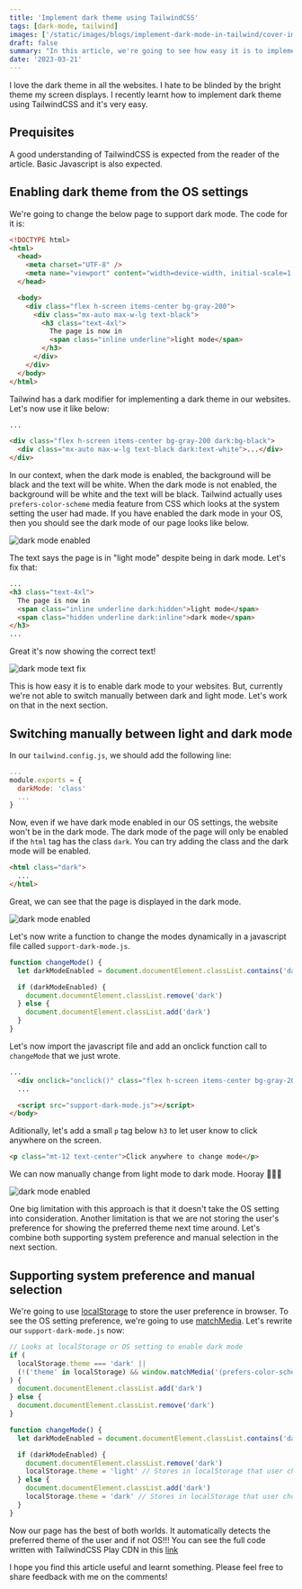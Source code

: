 ```yaml
---
title: 'Implement dark theme using TailwindCSS'
tags: [dark-mode, tailwind]
images: ['/static/images/blogs/implement-dark-mode-in-tailwind/cover-image.png'] # First element of list is cover image
draft: false
summary: "In this article, we're going to see how easy it is to implement dark mode in TailwindCSS"
date: '2023-03-21'
---
```


I love the dark theme in all the websites. I hate to be blinded by the bright theme my screen displays. I recently learnt how to implement dark theme using TailwindCSS and it's very easy.

## Prequisites

A good understanding of TailwindCSS is expected from the reader of the article. Basic Javascript is also expected.

## Enabling dark theme from the OS settings

We're going to change the below page to support dark mode. The code for it is:

```html
<!DOCTYPE html>
<html>
  <head>
    <meta charset="UTF-8" />
    <meta name="viewport" content="width=device-width, initial-scale=1.0" />
  </head>

  <body>
    <div class="flex h-screen items-center bg-gray-200">
      <div class="mx-auto max-w-lg text-black">
        <h3 class="text-4xl">
          The page is now in
          <span class="inline underline">light mode</span>
        </h3>
      </div>
    </div>
  </body>
</html>
```

Tailwind has a dark modifier for implementing a dark theme in our websites. Let's now use it like below:

```html
...

<div class="flex h-screen items-center bg-gray-200 dark:bg-black">
  <div class="mx-auto max-w-lg text-black dark:text-white">...</div>
</div>
```

In our context, when the dark mode is enabled, the background will be black and the text will be white. When the dark mode is not enabled, the background will be white and the text will be black. Tailwind actually uses `prefers-color-scheme` media feature from CSS which looks at the system setting the user had made. If you have enabled the dark mode in your OS, then you should see the dark mode of our page looks like below.

<Image
  alt="dark mode enabled"
  src="/static/images/blogs/implement-dark-mode-in-tailwind/1.png"
  width={721}
  height={511}
/>

The text says the page is in "light mode" despite being in dark mode. Let's fix that:

```html
...
<h3 class="text-4xl">
  The page is now in
  <span class="inline underline dark:hidden">light mode</span>
  <span class="hidden underline dark:inline">dark mode</span>
</h3>
...
```

Great it's now showing the correct text!

<Image
  alt="dark mode text fix"
  src="/static/images/blogs/implement-dark-mode-in-tailwind/1.png"
  width={721}
  height={511}
/>

This is how easy it is to enable dark mode to your websites. But, currently we're not able to switch manually between dark and light mode. Let's work on that in the next section.

## Switching manually between light and dark mode

In our `tailwind.config.js`, we should add the following line:

```js
...
module.exports = {
  darkMode: 'class'
  ...
}
```

Now, even if we have dark mode enabled in our OS settings, the website won't be in the dark mode. The dark mode of the page will only be enabled if the `html` tag has the class `dark`. You can try adding the class and the dark mode will be enabled.

```html
<html class="dark">
  ...
</html>
```

Great, we can see that the page is displayed in the dark mode.

<Image
  alt="dark mode enabled"
  src="/static/images/blogs/implement-dark-mode-in-tailwind/1.png"
  width={721}
  height={511}
/>

Let's now write a function to change the modes dynamically in a javascript file called `support-dark-mode.js`.

```js
function changeMode() {
  let darkModeEnabled = document.documentElement.classList.contains('dark')

  if (darkModeEnabled) {
    document.documentElement.classList.remove('dark')
  } else {
    document.documentElement.classList.add('dark')
  }
}
```

Let's now import the javascript file and add an onclick function call to `changeMode` that we just wrote.

```html
...
  <div onclick="onclick()" class="flex h-screen items-center bg-gray-200 dark:bg-black">
  ...

  <script src="support-dark-mode.js"></script>
</body>
```

Aditionally, let's add a small `p` tag below `h3` to let user know to click anywhere on the screen.

```html
<p class="mt-12 text-center">Click anywhere to change mode</p>
```

We can now manually change from light mode to dark mode. Hooray 👏👏👏

<Image
  alt="dark mode enabled"
  src="/static/images/blogs/implement-dark-mode-in-tailwind/full-demo.gif"
  width={800}
  height={411}
/>

One big limitation with this approach is that it doesn't take the OS setting into consideration. Another limitation is that we are not storing the user's preference for showing the preferred theme next time around. Let's combine both supporting system preference and manual selection in the next section.

## Supporting system preference and manual selection

We're going to use [localStorage](https://www.w3schools.com/jsref/prop_win_localstorage.asp) to store the user preference in browser. To see the OS setting preference, we're going to use [matchMedia](https://www.w3schools.com/jsref/met_win_matchmedia.asp). Let's rewrite our `support-dark-mode.js` now:

```js
// Looks at localStorage or OS setting to enable dark mode
if (
  localStorage.theme === 'dark' ||
  (!('theme' in localStorage) && window.matchMedia('(prefers-color-scheme: dark)').matches)
) {
  document.documentElement.classList.add('dark')
} else {
  document.documentElement.classList.remove('dark')
}

function changeMode() {
  let darkModeEnabled = document.documentElement.classList.contains('dark')

  if (darkModeEnabled) {
    document.documentElement.classList.remove('dark')
    localStorage.theme = 'light' // Stores in localStorage that user chose light mode
  } else {
    document.documentElement.classList.add('dark')
    localStorage.theme = 'dark' // Stores in localStorage that user chose dark mode
  }
}
```

Now our page has the best of both worlds. It automatically detects the preferred theme of the user and if not OS!!! You can see the full code written with TailwindCSS Play CDN in this [link](https://github.com/nittin-shankar/dark-mode-example)

I hope you find this article useful and learnt something. Please feel free to share feedback with me on the comments!
